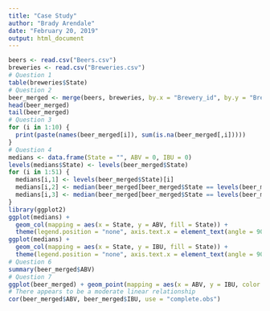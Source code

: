 ```yaml
---
title: "Case Study"
author: "Brady Arendale"
date: "February 20, 2019"
output: html_document
---
```

```r
beers <- read.csv("Beers.csv")
breweries <- read.csv("Breweries.csv")
# Question 1
table(breweries$State)
# Question 2
beer_merged <- merge(beers, breweries, by.x = "Brewery_id", by.y = "Brew_ID")
head(beer_merged)
tail(beer_merged)
# Question 3
for (i in 1:10) {
  print(paste(names(beer_merged[i]), sum(is.na(beer_merged[,i]))))
}
# Question 4
medians <- data.frame(State = "", ABV = 0, IBU = 0)
levels(medians$State) <- levels(beer_merged$State)
for (i in 1:51) {
  medians[i,1] <- levels(beer_merged$State)[i]
  medians[i,2] <- median(beer_merged[beer_merged$State == levels(beer_merged$State)[i], 4], na.rm = TRUE)
  medians[i,3] <- median(beer_merged[beer_merged$State == levels(beer_merged$State)[i], 5], na.rm = TRUE)
}
library(ggplot2)
ggplot(medians) + 
  geom_col(mapping = aes(x = State, y = ABV, fill = State)) + 
  theme(legend.position = "none", axis.text.x = element_text(angle = 90, hjust = 1))
ggplot(medians) + 
  geom_col(mapping = aes(x = State, y = IBU, fill = State)) + 
  theme(legend.position = "none", axis.text.x = element_text(angle = 90, hjust = 1))
# Question 6
summary(beer_merged$ABV)
# Question 7
ggplot(beer_merged) + geom_point(mapping = aes(x = ABV, y = IBU, color = State))
# There appears to be a moderate linear relationship
cor(beer_merged$ABV, beer_merged$IBU, use = "complete.obs")
```